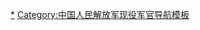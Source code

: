 {{Navbox
|name = 中华人民共和国现役中将
|state = {{{state|autocollapse}}}
|titlestyle = background: darkgreen; color: yellow;
|title = [[File:Flag of the People's Republic of China.svg|24px|中华人民共和国国旗|link=中华人民共和国]] [[中华人民共和国|<span style="color:yellow;">中华人民共和国</span>]][[中国人民解放军中将|<span style="color:yellow;">现役中将</span>]] [[中将|<span style="color:yellow;">★★</span>]]
|groupstyle = text-align: center;

|group1style = background: #007500;
|group1 = [[:Category:中国人民解放军中将|<span style="color:yellow;">陆军中将</span>]]
|list1 = {{div col|3}}
军委办公厅主任：[[钟绍军]]<br />
军委政治工作部副主任：[[何宏军]]<br />
军委纪委副书记（监委副主任）：[[凌焕新]]<br />
军委后勤保障部部长：[[张林 (中将)|张林]]<br />
军委训练管理部部长：[[王鹏 (1964年)|王鹏]]<br />
军委国防动员部部长、政委：[[刘发庆]]、[[王东海 (1964年)|王东海]]<br />
军委联勤保障部队政委：[[王文全]]<br />
战区参谋长：[[洪江强]]、[[刘亚永]]、[[李中林]]、[[贾建成]]<br />
战区政治工作部主任：[[尹洪文]]、[[姚永良]]、[[张学杰]]、[[缪文江]]、[[冷少杰]]<br />
战区副司令员：[[刘小午]]、[[赵志丹]]<br />
战区副政委：[[罗益昌]]<br />
陆军副司令员：[[黎火辉]]、[[张明才]]、[[邓志平]]<br />
陆军副政委：[[高伟 (1963年)|高伟]]<br />
陆军纪委书记：[[张曙光 (解放军)|张曙光]]<br />
陆军参谋长：[[黄铭]]<br />
陆军政治工作部主任：[[赵雷 (解放军)|赵雷]]<br />
战略支援部队副司令员：[[辛毅]]、[[郝卫中]]<br />
战略支援部队纪委书记：[[杨笑祥]]<br />
战略支援部队政治工作部主任：[[丁兴农]]<br />
战略支援部队航天系统部司令员：[[尚宏 (中将)|尚宏]]<br />
战略支援部队网络系统部司令员：[[张志芬]]<br />
战区陆军司令员：[[孔军]]、[[张践]]、[[杨毅 (中将)|杨毅]]、[[石正露]]、[[范承才]]<br />
战区陆军政委：[[唐兴华]]、[[方永祥]]、[[汪志斌]]、[[郑璇]]、[[周皖柱]]<br />
国防大学副校长（高配）：[[肖天亮]]<br />
军事科学院政委：[[白吕]]<br />
西藏军区司令员：[[王凯 (1963年)|王凯]]<br />
新疆军区司令员：[[柳林 (中将)|柳林]]<br />
新疆军区政委：[[杨诚 (1964年)|杨诚]]<br />
西藏军区政委：[[尹红星]]<br />
兰州军区善后办主任：[[王兵 (1961年)|王兵]]<br />
{{div col end}}

|group2style = background: #00009A;
|group2 = [[:Category:中国人民解放军海军中将|<span style="color:yellow;">海军中将</span>]]
|list2 = {{div col|3}}
军委联合参谋部副参谋长：[[吴兴丰]]<br />
军委科技委主任：[[赵晓哲]]<br />
军委政法委书记：[[王仁华]]<br />
战区副司令员：[[顾祥兵]]、[[刘子柱]]、[[王长江 (中将)|王长江]]<br />
战区参谋长：[[姜国平]]<br />
海军副司令员：[[冯丹宇]]、[[李玉杰]]、[[王厚斌]]、[[崔玉忠]]<br />
海军副政委：<br />
海军纪委书记：[[刘训言]]<br />
海军参谋长：[[胡中明]]<br />
海军政治工作部主任：[[王征 (解放军)|王征]]<br />
战区海军司令员：[[魏钢 (海军中将)|魏钢]]、[[王海 (海军)|王海]]、[[王大忠]]<br />
战区海军政委：[[杨志亮]]、[[傅耀泉]]
{{div col end}}

|group3style = background: #2F9AFF;
|group3 = [[:Category:中国人民解放军空军中将|<span style="color:yellow;">空军中将</span>]]
|list3 = {{div col|3}}
军委联合参谋部副参谋长：[[景建峰]]<br />
军委政治工作部副主任：[[王成男]]<br />
军委纪委副书记（监委副主任）：[[陈国强 (1963年)|陈国强]]<br />
军委训练管理部政委：[[马哲文]]<br />
战区专职副司令员：[[王抗平]]、[[杨志斌]]、[[乔相记]]、[[董立]]、[[李勇 (1960年7月)|李勇]]<br />
空军副司令员：[[王伟 (1959年)|王伟]]、[[贾志刚]]、[[郑元林]]<br />
空军副政委：[[纪多]]<br />
空军纪委书记：[[余永洪]]<br />
空军参谋长：[[俞庆江]]<br />
空军政治工作部主任：[[姜平 (海军)|姜平]]<br />
战区空军司令员：[[吴俊宝]]、[[周利]]、[[王强 (解放军)|王强]]、[[刘文起 (解放军)|刘文起]]、[[韩胜延]]<br />
战区空军政委：[[钟卫国]]、[[徐西盛]]、[[姜平 (空军)|姜平]]、[[蔡立山]]、[[韩晓东 (政治人物)|韩晓东]]<br />
战略支援部队航天系统部政委：[[陈辉 (空军)|陈辉]]
{{div col end}}

|group4style = background: #FF9904;
|group4 = [[:Category:中国人民解放军火箭军中将|<span style="color:yellow;">火箭军中将</span>]]
|list4 = 
 {{div col|3}}
军委联合参谋部副参谋长：[[张振中]]、[[李军 (1963年)|李军]]<br />
军委联勤保障部队司令员：[[王立岩]]<br />
火箭军副司令员：[[李传广]]、[[陈光军]]<br />
火箭军副政委：[[赵瑞宝]]<br />
火箭军纪委书记：[[朱国标]]<br />
火箭军参谋长：<br />
火箭军政治工作部主任：[[程坚]]
{{div col end}}

|group5style = background: #4C603E;
|group5 = [[:Category:中国人民武装警察部队中将|<span style="color:yellow;">武警中将</span>]]
|list5 = {{div col|3}}
武警副司令员：[[郑家概]]、[[于建华 (中将)|于建华]]、[[朱文祥 (武警)|朱文祥]]、[[胡中强]]<br />
武警副政委：[[颜晓东]]、[[陈剑飞]]<br />
武警纪委书记：[[田义祥]]<br />
武警参谋长：[[周友亚]]<br />
武警政治工作部主任：
{{div col end}}

|belowstyle = background: darkgreen;
|below = <span style="color:yellow;">注：从2019年12月起，中将军衔为副战区职干部的唯一编制军衔，资历章为六行柠檬色一星。副战区职干部满63周岁或连续任副战区职满8年而不能晋升者须退役。</span>
}}<noinclude>

[[Category:中华人民共和国中将|*]]
[[Category:中国人民解放军现役军官导航模板]]
</noinclude>